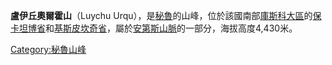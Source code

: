 {{Coord|13|30|38|S|71|31|14|W|display=title}}

'''盧伊丘奧爾霍山'''（Luychu Urqu），是[[秘魯|秘魯]]的山峰，位於該國南部[[庫斯科大區|庫斯科大區]]的[[保卡坦博省|保卡坦博省]]和[[基斯皮坎奇省|基斯皮坎奇省]]，屬於[[安第斯山脈|安第斯山脈]]的一部分，海拔高度4,430米。

{{Peru-geo-stub}}
[[Category:秘魯山峰|Category:秘魯山峰]]